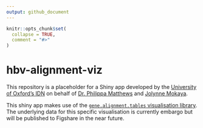 ```yaml
---
output: github_document
---
```


<!-- README.md is generated from README.Rmd. Please edit that file -->

```r
knitr::opts_chunk$set(
  collapse = TRUE,
  comment = "#>"
)
```

# hbv-alignment-viz

This repository is a placeholder for a Shiny app developed by the [University of Oxford's IDN](http://idn.it.ox.ac.uk) on behalf of [Dr. Philippa Matthews](https://orcid.org/0000-0002-4036-4269) and [Jolynne Mokaya](https://orcid.org/0000-0001-8398-0689).

This shiny app makes use of the [`gene.alignment.tables` visualisation library](https://github.com/martinjhnhadley/gene.alignment.tables).  The underlying data for this specific visualisation is currently embargo but will be published to Figshare in the near future.